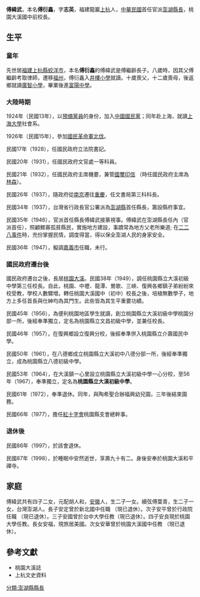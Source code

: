 {{Infobox_officeholder
| name               = 傅緯武
| original_name      =
| image              =
|imagesize           = 
| caption            = 
| office             = {{PEN}}[[澎湖縣縣長|縣長]]
| term_start         = 1946年1月
| term_end           = 1947年5月
| predecessor        = 
| successor          = [[徐昇平|徐昇平]]
| Native place       = [[福建省_(中華民國)|福建省]]
| nationality        = {{ROC}}
| birth_date         = {{birth date and age|1907||}}
| birth_place        = {{ROC}}
| death_date         = <!-- {{Death date and age|1997|MM|DD|YYYY|MM|DD}} -->
| death_place        = 
| party              = {{KMT}}
| otherparty         = 
| spouse             = 
| children           = 
| parents            = 
| religion           = 
}}

'''傅緯武'''{{BD|1907年||1998年|}}，本名'''傅衍鑫'''，字'''志英'''，福建龍巖[[上杭縣|上杭]]人，[[中華民國|中華民國]]首任官派[[澎湖縣長|澎湖縣長]]，桃園大溪國中前校長。

==生平==
=== 童年 ===
先世居[[福建|福建]][[上杭縣|上杭縣]][[蛟洋市|蛟洋市]]，本名'''傅衍鑫'''的傅緯武是傅繼齡長子。八歲時，因其父傅繼齡考取律師，遷移[[福州|福州]]，傅衍鑫入[[井樓小學|井樓小學]]就讀。十歲喪父，十二歲喪母，後返鄉就讀[[廣智小學|廣智小學]]，畢業後進[[富陽中學|富陽中學]]。
=== 大陸時期 ===
1924年（民國13年），以[[預備黨員|預備黨員]]的身份，加入[[中國國民黨|中國國民黨]]；同年赴上海，就讀[[上海大學|上海大學]]社會系。

1926年（民國15年），參加[[國民革命軍北伐|國民革命軍北伐]]。

民國17年（1928），任國民政府立法院書記。

民國20年（1931），任國民政府文官處一等科員。

民國21年（1932），任國民政府主席機要，兼管[[國璽印信|國璽印信]] （時任國民政府主席為[[林森|林森]]）。

民國26年（1937），隨政府從[[南京|南京]]遷往[[重慶|重慶]]，任文書局第三科科長。

民國34年（1937），台灣省行政長官公署派為[[澎湖縣|澎湖縣]]首任縣長，籌設縣府事宜。

民國35年（1946），官派首任縣長傅緯武接篆視事。傅緯武在澎湖縣長任內（官派首任），照顧鰥寡孤貧縣民，實施地方建設，事蹟常為地方父老所樂道; 在[[二二八事件|二二八事件]]時，充份掌握民情，調度得當，得以保全澎湖人民的身家安全。

民國36年（1947），擬調[[嘉義市|嘉義市]]任職，未行。

=== 國民政府遷台後 ===
國民政府遷台之後，長居[[桃園市|桃園]][[大溪區|大溪]]。民國38年（1949），調任桃園縣立大溪初級中學第三任校長。自此，桃園、中壢、龍潭、鶯歌、三峽、復興各鄉鎮子弟紛紛來校受教，學校人數驟增。轉任桃園大溪國中（初中）校長之後，培植無數學子，地方上多任首長與仕紳均為其門生。此些皆為其生平重要功績。

民國45年（1956），為便利桃園地區學生就讀，創立桃園縣立大溪初級中學桃園分部一所，後經奉準獨立，定名為桃園縣立文昌初級中學，並兼任校長。 

民國46年（1957），在復興鄉設立復興分校，後經奉準併入桃園縣立介壽國民中學。

民國50年（1961），在八德鄉成立桃園縣立大溪初中八德分部一所，後經奉準獨立，成為桃園縣立八德初級中學。 

民國53年（1964），在大溪鎮一心里設立桃園縣立大溪初級中學一心分校，至56年（1967），奉準獨立，定名為'''桃園縣立大漢初級中學'''。

民國61年（1972），奉準退休。同年，與陶希聖合辦福興幼兒園，三年後結束園務。 

民國66年（1977），擔任[[紅十字會|紅十字會]]桃園縣支會總幹事。
=== 退休後 ===
民國86年（1997），於該會退休。

民國87年（1998），於睡眠中安然逝世，享壽九十有二。身後安奉於桃園大溪和平禪寺。

==家庭==
傅緯武共有四子二女，元配胡人和，[[安徽|安徽]]人，生二子一女。續弦傅葉青，生二子一女，台灣澎湖人。長子安定曾於新北國中任職 （現已退休）。次子安平曾於行政院任職 （現已退休）。三子安國曾於台中大學任教（現已退休）。四子安良現於桃園大學任教。長女安福，現旅居美國。次女安華曾於桃園大溪國中任教 （現已退休）。

==參考文獻==
*桃園大溪誌
*上杭文史資料
{{reflist}}

[[分類:澎湖縣縣長|分類:澎湖縣縣長]]